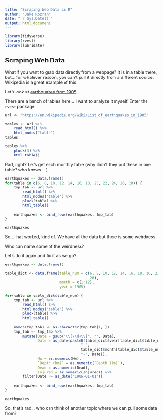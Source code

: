 ```yaml
---
title: "Scraping Web Data in R"
author: "Jake Rozran"
date: "`r Sys.Date()`"
output: html_document
---
```


```r
library(tidyverse)
library(rvest)
library(lubridate)
```

## Scraping Web Data

What if you want to grab data directly from a webpage? It is in a table there, 
but... for whatever reason, you can't pull it directly from a different source. 
Wikipedia is a great example of this. 

Let's look at [earthquakes from 1905](https://en.wikipedia.org/wiki/List_of_earthquakes_in_1905).

There are a bunch of tables here... I want to analyze it myself. Enter the 
`rvest` package.

```r
url <- "https://en.wikipedia.org/wiki/List_of_earthquakes_in_1905"

tables <- url %>% 
    read_html() %>% 
    html_nodes("table")
tables

tables %>% 
    pluck(3) %>% 
    html_table()
```

Rad, right? Let's get each monthly table (why didn't they put these in one 
table? who knows... )

```r
earthquakes <- data.frame()
for(table in c(6, 8, 10, 12, 14, 16, 18, 20, 22, 24, 26, 28)) {
    tmp_tab <- url %>%
        read_html() %>% 
        html_nodes("table") %>% 
        pluck(table) %>% 
        html_table()
    
    earthquakes <- bind_rows(earthquakes, tmp_tab)
}

earthquakes
```

So... that worked, kind of. We have all the data but there is some weirdness. 

Who can name some of the weirdness?

Let's do it again and fix it as we go?

```r
earthquakes <- data.frame()

table_dict <- data.frame(table_num = c(6, 8, 10, 12, 14, 16, 18, 20, 22, 24, 26, 
                                       28),
                         month = c(1:12),
                         year = 1905)

for(table in table_dict$table_num) {
    tmp_tab <- url %>%
        read_html() %>% 
        html_nodes("table") %>% 
        pluck(table) %>% 
        html_table()
    
    names(tmp_tab) <- as.character(tmp_tab[1, ])
    tmp_tab <- tmp_tab %>% 
        mutate(Date = gsub("\\[\\d+\\]", "", Date),
               Date = as_date(paste0(table_dict$year[table_dict$table_num == table],
                                   "-", 
                                   table_dict$month[table_dict$table_num == table],
                                   "-", Date)),
               Mw = as.numeric(Mw),
               `Depth (km)` = as.numeric(`Depth (km)`),
               Dead = as.numeric(Dead),
               Injured = as.numeric(Injured)) %>% 
        filter(Date <= as_date("1906-01-01")) 
    
    earthquakes <- bind_rows(earthquakes, tmp_tab)
}

earthquakes
```

So, that's rad... who can think of another topic where we can pull some data 
from? 